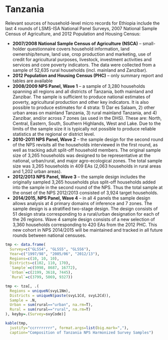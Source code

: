 # Tanzania

Relevant sources of household-level micro records for Ethiopia include the last 4 rounds of LSMS-ISA National Panel Surveys, 2007 National Sample Census of Agriculture, and 2012 Population and Housing Census:

* **2007/2008 National Sample Census of Agriculture (NSCA)** -- small-holder questionnaire covers household information, land ownership/tenure, land use, crop production and marketing, use of credit for agricultural purposes, livestock, investment activities and services and core poverty indicators. The data were collected from a sample of 52,635 rural households (incl. mainland and Zanzibar).   
* **2012 Population and Housing Census (PHC)** -- only summary report and tables are available
* **2008/2009 NPS Panel, Wave 1** --  a sample of 3,280 households spanning all regions and all districts of Tanzania, both mainland and Zanzibar. The sample is sufficient to produce national estimates of poverty, agricultural production and other key indicators. It is also possible to produce estimates for 4 strata: 1) Dar es Salaam, 2) other urban areas on mainland Tanzania, 3) rural mainland Tanzania, and 4) Zanzibar, and/or across 7 zones (as used in the DHS). These are: North, Central, Eastern, South, Southern Highlands, West and Lake. Due to the limits of the sample size it is typically not possible to produce reliable statistics at the regional or district level.  
* **2010-2011 NPS Panel, Wave 2** -- the sample design for the second round of the NPS revisits all the households interviewed in the first round, as well as tracking adult split-off household members. The original sample size of 3,265 households was designed to be representative at the national, urban/rural, and major agro-ecological zones. The total sample size was 3,265 households in 409 EAs (2,063 households in rural areas and 1,202 urban areas).    
* **2012/2013 NPS Panel, Wave 3** -- the sample design includes the originally sampled 3,265 households plus split-off households added into the sample in the second round of the NPS. Thus the total sample at the onset of the NPS 2012/2013 consisted of 3,924 target households.  
* **2014/2015, NPS Panel, Wave 4** --  in all 4 panels the sample design allows analysis at 4 primary domains of inference and 7 zones. The sample design is a stratified two-stage design. The design consists of 51 design strata corresponding to a rural/urban designation for each of the 26 regions. Wave 4 sample design consists of a new selection of 3,360 households corresponding to 420 EAs from the 2012 PHC. This new cohort in NPS 2014/2015 will be maintained and tracked in all future rounds between national censuses.  


```r

tmp <- data.frame(
  Survey=c("GLSS4", "GLSS5", "GLSS6"),
  Year=c("1997/98", "2005/06", "2012/13"),
  Regions=c(10, 10, 10),
  Districts=c(102, 110, 170),
  `Sample`=c(5998, 8687, 16772),
  `Urban`=c(2199, 3618, 7445),
  `Rural`=c(3799, 5069, 9327))

tmp <- tza[, .(
  Regions = uniqueN(svyL1Nm),
  Districts = uniqueN(paste(svyL1Cd, svyL2Cd)),
  Sample = .N,
  Urban = sum(rural=="urban", na.rm=T),
  Rural = sum(rural=="rural", na.rm=T)
), keyby=.(Survey=svyCode)]

kable(tmp,
  justify="ccrrrrrrrr", format.args=list(big.mark=","),
  caption="Composition of Tanzania NPS Harmonized Survey Samples")

```

